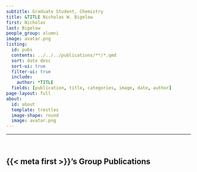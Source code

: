 ```yaml
---
subtitle: Graduate Student, Chemistry
title: &TITLE Nicholas W. Bigelow
first: Nicholas
last: Bigelow
people_group: alumni
image: avatar.png
listing:
  id: pubs
  contents: ../../../publications/**/*.qmd
  sort: date desc
  sort-ui: true
  filter-ui: true
  include:
    author: *TITLE
  fields: [publication, title, categories, image, date, author]
page-layout: full
about: 
  id: about
  template: trestles
  image-shape: round
  image: avatar.png
---
```


<hr>


:::{#about}




<br>

:::

## {{< meta first >}}'s Group Publications

:::{#pubs}
:::


